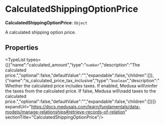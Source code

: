 
# CalculatedShippingOptionPrice

 **CalculatedShippingOptionPrice**: `Object`

A calculated shipping option price.

## Properties

<TypeList types={[{"name":"calculated_amount","type":"`number`","description":"The calculated price.","optional":false,"defaultValue":"","expandable":false,"children":[]},{"name":"is_calculated_price_tax_inclusive","type":"`boolean`","description":"Whether the calculated price includes taxes. If enabled, Medusa will\ninfer the taxes from the calculated price. If false, Medusa will\nadd taxes to the calculated price.","optional":false,"defaultValue":"","expandable":false,"children":[]}]} expandUrl="https://docs.medusajs.com/learn/fundamentals/data-models/manage-relationships#retrieve-records-of-relation" sectionTitle="CalculatedShippingOptionPrice"/>
